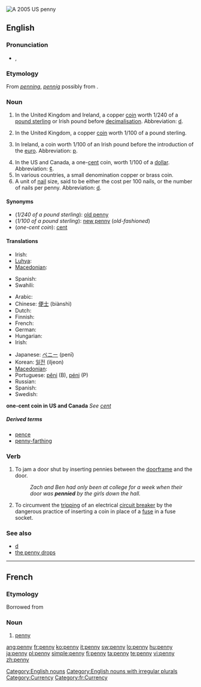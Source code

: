 [[Image:2005-Penny-Uncirculated-Obverse.png|thumb|A 2005 US penny]]
{{also|Penny}}
==English==

===Pronunciation===
* {{IPA|/'pɛ.ni/}}, {{SAMPA|/pE.ni/}}
*: {{audio|en-us-penny.ogg|Audio (US)}}
*: {{rhymes|ɛni}}

===Etymology===
From {{etyl|ang}} ''[[penning]]'', ''[[pennig]]'' possibly from {{proto|Germanic|panningaz}}.

===Noun===
{{en-noun|pl='''[[pennies]]''' when referring to individual coins; (''UK'') '''[[pence]]''' when referring to an amount of money}}

# {{historical}} In the United Kingdom and Ireland, a copper [[coin]] worth 1/240 of a [[pound sterling]] or Irish pound before [[decimalisation]].  Abbreviation: [[d]].
# In the United Kingdom, a copper [[coin]] worth 1/100 of a pound sterling.
# {{historical}} In Ireland, a coin worth 1/100 of an Irish pound before the introduction of the [[euro]].  Abbreviation: [[p]].
# In the US and Canada, a one-[[cent]] coin, worth 1/100 of a [[dollar]].  Abbreviation: [[¢]].
# In various countries, a small denomination copper or brass coin.
# A unit of [[nail]] size, said to be either the cost per 100 nails, or the number of nails per penny.  Abbreviation: [[d]].

====Synonyms====
* (''1/240 of a pound sterling''): [[old penny]]
* (''1/100 of a pound sterling''): [[new penny]] (''old-fashioned'')
* (''one-cent coin''): [[cent]]

====Translations====
{{trans-top|1/240 of a pound sterling or Irish pound}}
* Irish: {{t-|ga|pingin|f|xs=Irish}}
* [[Luhya]]: {{tø|luy|litong'olo}}
* [[Macedonian]]: {{t|mk|пени|n|tr=péni|xs=Macedonian}}
{{trans-mid}}
* Spanish: {{t+|es|penique|m}}
* Swahili: {{t+|sw|peni|xs=Swahili}}
{{trans-bottom}}

{{trans-top|1/100 of a pound sterling or Irish pound}}
* Arabic: {{Arab|[[البنس]]}} {{IPAchar|(al-bins)}} {{m}}
* Chinese: [[便士]] (biànshì)
* Dutch: {{t-|nl|penny|m}}
* Finnish: {{t+|fi|penny}}
* French: {{t+|fr|penny|m}}
* German: {{t-|de|Penny|m}}
* Hungarian: {{t+|hu|penny}}
* Irish: {{t-|ga|pingin|f|xs=Irish}}
{{trans-mid}}
* Japanese: [[ペニー]] (penī)
* Korean: [[일전]] (iljeon)
* [[Macedonian]]: {{t|mk|пени|n|tr=péni|xs=Macedonian}}
* Portuguese: [[pêni]] {{m}} (B), [[péni]] {{m}} (P)
* Russian: {{t+|ru|пенни|n|tr=pénni|sc=Cyrl}}
* Spanish: {{t+|es|penique|m}}
* Swedish: {{t-|sv|penny|c}}
{{trans-bottom}}

'''one-cent coin in US and Canada'''
''See [[cent]]''

=====Derived terms=====
* [[pence]]
* [[penny-farthing]]

===Verb===
{{en-verb|pennies|pennying|pennied}}

# {{slang}} To jam a door shut by inserting pennies between the [[doorframe]] and the door.
#: ''Zach and Ben had only been at college for a week when their door was '''pennied''' by the girls down the hall.''
# {{context|electronics}} To circumvent the [[trip|tripping]] of an electrical [[circuit breaker]] by the dangerous practice of inserting a coin in place of a [[fuse]] in a fuse socket.

===See also===
* [[d]]
* [[the penny drops]]

[[Category:English nouns]]
[[Category:English nouns with irregular plurals]]

----

==French==

===Etymology===
Borrowed from {{etyl|en|fr}}

===Noun===
{{fr-noun|m}}

# [[penny#English|penny]]

[[Category:Currency]]
[[Category:fr:Currency]]

[[ang:penny]]
[[fr:penny]]
[[ko:penny]]
[[it:penny]]
[[sw:penny]]
[[lo:penny]]
[[hu:penny]]
[[ja:penny]]
[[pl:penny]]
[[simple:penny]]
[[fi:penny]]
[[ta:penny]]
[[te:penny]]
[[vi:penny]]
[[zh:penny]]